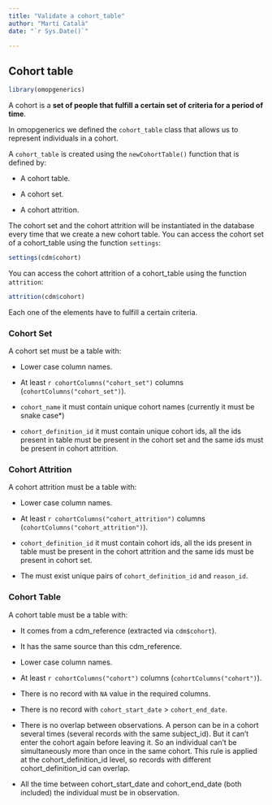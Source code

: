 ```yaml
---
title: "Validate a cohort_table"
author: "Martí Català"
date: "`r Sys.Date()`"

---
```


## Cohort table

```r
library(omopgenerics)
```


A cohort is a **set of people that fulfill a certain set of criteria for a period of time**.

In omopgenerics we defined the `cohort_table` class that allows us to represent individuals in a cohort.

A `cohort_table` is created using the `newCohortTable()` function that is defined by:

- A cohort table.

- A cohort set.

- A cohort attrition.

The cohort set and the cohort attrition will be instantiated in the database every time that we create a new cohort table. You can access the cohort set of a cohort_table using the function `settings`:
```r
settings(cdm$cohort)
```

You can access the cohort attrition of a cohort_table using the function `attrition`:
```r
attrition(cdm$cohort)
```

Each one of the elements have to fulfill a certain criteria.

### Cohort Set

A cohort set must be a table with:

- Lower case column names.

- At least `r cohortColumns("cohort_set")` columns (`cohortColumns("cohort_set")`).

- `cohort_name` it must contain unique cohort names (currently it must be snake case*)

- `cohort_definition_id` it must contain unique cohort ids, all the ids present in table must be present in the cohort set and the same ids must be present in cohort attrition.

### Cohort Attrition

A cohort attrition must be a table with:

- Lower case column names.

- At least `r cohortColumns("cohort_attrition")` columns (`cohortColumns("cohort_attrition")`).

- `cohort_definition_id` it must contain cohort ids, all the ids present in table must be present in the cohort attrition and the same ids must be present in cohort set.

- The must exist unique pairs of `cohort_definition_id` and `reason_id`.

### Cohort Table

A cohort table must be a table with:

- It comes from a cdm_reference (extracted via `cdm$cohort`).

- It has the same source than this cdm_reference.

- Lower case column names.

- At least `r cohortColumns("cohort")` columns (`cohortColumns("cohort")`).

- There is no record with `NA` value in the required columns.

- There is no record with `cohort_start_date` > `cohort_end_date`.

- There is no overlap between observations. A person can be in a cohort several times (several records with the same subject_id). But it can't enter the cohort again before leaving it. So an individual can't be simultaneously more than once in the same cohort. This rule is applied at the cohort_definition_id level, so records with different cohort_definition_id can overlap.

- All the time between cohort_start_date and cohort_end_date (both included) the individual must be in observation.
